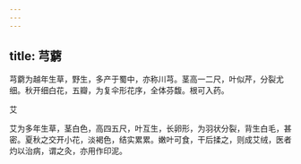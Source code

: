 ```yaml
---
---
---
```

title: 芎藭
---



芎藭为越年生草，野生，多产于蜀中，亦称川芎。茎高一二尺，叶似芹，分裂尤细。秋开细白花，五瓣，为复伞形花序，全体芬馥。根可入药。

艾

艾为多年生草，茎白色，高四五尺，叶互生，长卵形，为羽状分裂，背生白毛，甚密。夏秋之交开小花，淡褐色，结实累累。嫩叶可食，干后揉之，则成艾绒，医者灼以治病，谓之灸，亦用作印泥。
